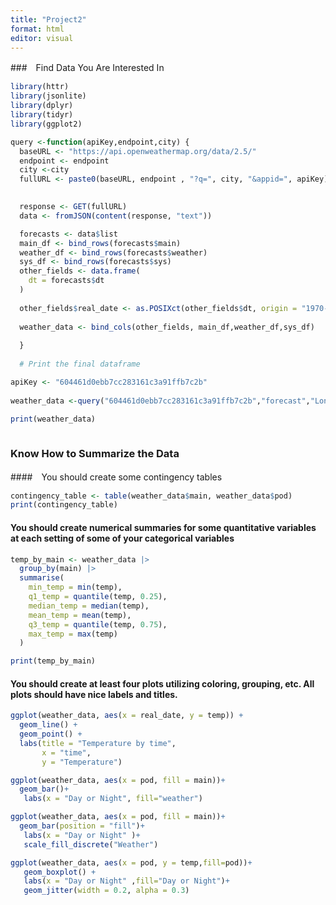 ```yaml
---
title: "Project2"
format: html
editor: visual
---
```


###　Find Data You Are Interested In

```r
library(httr)
library(jsonlite)
library(dplyr)
library(tidyr)
library(ggplot2)
```






```r
query <-function(apiKey,endpoint,city) {
  baseURL <- "https://api.openweathermap.org/data/2.5/"
  endpoint <- endpoint
  city <-city
  fullURL <- paste0(baseURL, endpoint , "?q=", city, "&appid=", apiKey)

  
  response <- GET(fullURL)
  data <- fromJSON(content(response, "text"))

  forecasts <- data$list
  main_df <- bind_rows(forecasts$main)
  weather_df <- bind_rows(forecasts$weather)
  sys_df <- bind_rows(forecasts$sys)
  other_fields <- data.frame(
    dt = forecasts$dt
  )
  
  other_fields$real_date <- as.POSIXct(other_fields$dt, origin = "1970-01-01", tz = "UTC")
  
  weather_data <- bind_cols(other_fields, main_df,weather_df,sys_df)
  
  }
  
  # Print the final dataframe

apiKey <- "604461d0ebb7cc283161c3a91ffb7c2b"
  
weather_data <-query("604461d0ebb7cc283161c3a91ffb7c2b","forecast","London")

print(weather_data)
  

```

### Know How to Summarize the Data

####　You should create some contingency tables
```r
contingency_table <- table(weather_data$main, weather_data$pod)
print(contingency_table)
```
#### You should create numerical summaries for some quantitative variables at each setting of some of your categorical variables
```r
temp_by_main <- weather_data |>
  group_by(main) |>
  summarise(
    min_temp = min(temp),
    q1_temp = quantile(temp, 0.25),
    median_temp = median(temp),
    mean_temp = mean(temp),
    q3_temp = quantile(temp, 0.75),
    max_temp = max(temp)
  )

print(temp_by_main)
```
#### You should create at least four plots utilizing coloring, grouping, etc. All plots should have nice labels and titles.

```r
ggplot(weather_data, aes(x = real_date, y = temp)) +
  geom_line() +
  geom_point() +
  labs(title = "Temperature by time",
       x = "time",
       y = "Temperature")
```


```r
ggplot(weather_data, aes(x = pod, fill = main))+
  geom_bar()+
   labs(x = "Day or Night", fill="weather")
```
```r
ggplot(weather_data, aes(x = pod, fill = main))+
  geom_bar(position = "fill")+
   labs(x = "Day or Night" )+
   scale_fill_discrete("Weather")
```
```r
ggplot(weather_data, aes(x = pod, y = temp,fill=pod))+
   geom_boxplot() +
   labs(x = "Day or Night" ,fill="Day or Night")+
   geom_jitter(width = 0.2, alpha = 0.3)
```

